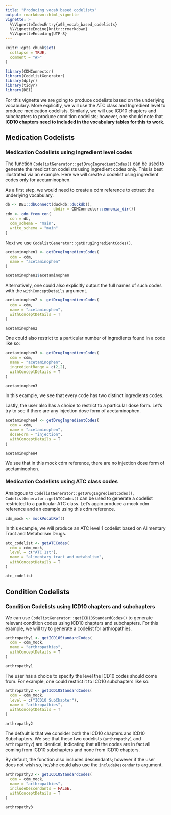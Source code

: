 ```yaml
---
title: "Producing vocab based codelists"
output: rmarkdown::html_vignette
vignette: >
  %\VignetteIndexEntry{a05_vocab_based_codelists}
  %\VignetteEngine{knitr::rmarkdown}
  %\VignetteEncoding{UTF-8}
---
```


```r
knitr::opts_chunk$set(
  collapse = TRUE,
  comment = "#>"
)
```

```r
library(CDMConnector)
library(CodelistGenerator)
library(dplyr)
library(tidyr)
library(DBI)
```

For this vignette we are going to produce codelists based on the underlying vocabulary. More explicitly, we will use the ATC class and Ingredient level to produce medication codelists. Similarly, we will use ICD10 chapters and subchapters to produce condition codelists; however, one should note that **ICD10 chapters need to included in the vocabulary tables for this to work**.

## Medication Codelists 
### Medication Codelists using Ingredient level codes
The function `CodelistGenerator::getDrugIngredientCodes()` can be used to generate the medication codelists using ingredient codes only. This is best illustrated via an example. Here we will create a codelist using ingredient codes only for acetaminophen.

As a first step, we would need to create a cdm reference to extract the underlying vocabulary.

```r
db <- DBI::dbConnect(duckdb::duckdb(), 
                     dbdir = CDMConnector::eunomia_dir())
cdm <- cdm_from_con(
  con = db,
  cdm_schema = "main", 
  write_schema = "main"
)
```

Next we use `CodelistGenerator::getDrugIngredientCodes()`.
```r
acetaminophen1 <- getDrugIngredientCodes(
  cdm = cdm,
  name = "acetaminophen"
)

acetaminophen1$acetaminophen
```

Alternatively, one could also explicitly output the full names of such codes with the `withConceptDetails` argument.

```r
acetaminophen2 <- getDrugIngredientCodes(
  cdm = cdm,
  name = "acetaminophen",
  withConceptDetails = T
)

acetaminophen2
```

One could also restrict to a particular number of ingredients found in a code like so:

```r
acetaminophen3 <- getDrugIngredientCodes(
  cdm = cdm,
  name = "acetaminophen",
  ingredientRange = c(2,2),
  withConceptDetails = T
)

acetaminophen3
```
In this example, we see that every code has two distinct ingredients codes.

Lastly, the user also has a choice to restrict to a particular dose form. Let's try to see if there are any injection dose form of acetaminophen.

```r
acetaminophen4 <- getDrugIngredientCodes(
  cdm = cdm,
  name = "acetaminophen",
  doseForm = "injection",
  withConceptDetails = T
)

acetaminophen4
```

We see that in this mock cdm reference, there are no injection dose form of acetaminophen.

### Medication Codelists using ATC class codes
Analogous to `CodelistGenerator::getDrugIngredientCodes()`, `CodelistGenerator::getATCCodes()` can be used to generate a codelist restricted to a particular ATC class. Let's again produce a mock cdm reference and an example using this cdm reference.

```r
cdm_mock <- mockVocabRef()
```

In this example, we will produce an ATC level 1 codelist based on Alimentary Tract and Metabolism Drugs.

```r
atc_codelist <- getATCCodes(
  cdm = cdm_mock,
  level = c("ATC 1st"),
  name = "alimentary tract and metabolism",
  withConceptDetails = T
)

atc_codelist
```

## Condition Codelists 
### Condition Codelists using ICD10 chapters and subchapters

We can use `CodelistGenerator::getICD10StandardCodes()` to generate relevant condition codes using ICD10 chapters and subchapters. For this example, we will try to generate a codelist for arthropathies.

```r
arthropathy1 <- getICD10StandardCodes(
  cdm = cdm_mock,
  name = "arthropathies",
  withConceptDetails = T
)

arthropathy1
```

The user has a choice to specify the level the ICD10 codes should come from. For example, one could restrict it to ICD10 subchapters like so: 
```r
arthropathy2 <- getICD10StandardCodes(
  cdm = cdm_mock,
  level = c("ICD10 SubChapter"),
  name = "arthropathies",
  withConceptDetails = T
)

arthropathy2
```

The default is that we consider both the ICD10 chapters ans ICD10 Subchapters. We see that these two codelists (`arthropathy1` and `arthropathy2`) are identical, indicating that all the codes are in fact all coming from ICD10 subchapters and none from ICD10 chapters.

By default, the function also includes descendants; however if the user does not wish so, he/she could also use the `includeDescendants` argument.

```r
arthropathy3 <- getICD10StandardCodes(
  cdm = cdm_mock,
  name = "arthropathies",
  includeDescendants = FALSE,
  withConceptDetails = T
)

arthropathy3
```

